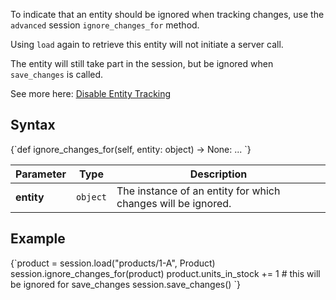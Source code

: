 
To indicate that an entity should be ignored when tracking changes, 
use the `advanced` session `ignore_changes_for` method.  

Using `load` again to retrieve this entity will not initiate a server call.  

The entity will still take part in the session, but be ignored when `save_changes` is called.  

See more here: [Disable Entity Tracking](../../../client-api/session/configuration/how-to-disable-tracking.mdx)

## Syntax

<TabItem value="ignore_changes_1" label="ignore_changes_1">
<CodeBlock language="python">
{`def ignore_changes_for(self, entity: object) -> None: ...
`}
</CodeBlock>
</TabItem>

| Parameter | Type | Description |
| - | - | - |
| **entity** | `object` | The instance of an entity for which changes will be ignored. |

## Example

<TabItem value="ignore_changes_2" label="ignore_changes_2">
<CodeBlock language="python">
{`product = session.load("products/1-A", Product)
session.ignore_changes_for(product)
product.units_in_stock += 1  # this will be ignored for save_changes
session.save_changes()
`}
</CodeBlock>
</TabItem>


